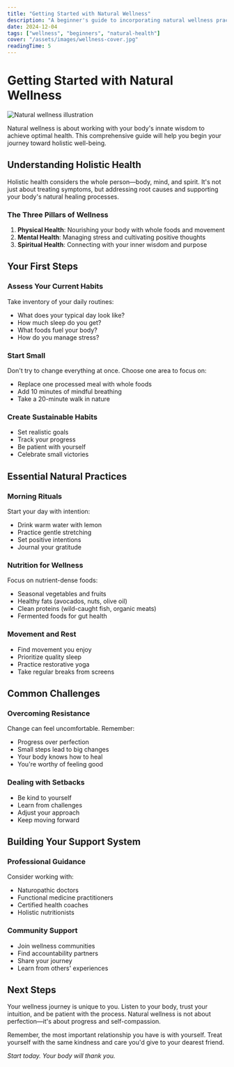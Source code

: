 ```yaml
---
title: "Getting Started with Natural Wellness"
description: "A beginner's guide to incorporating natural wellness practices into your daily life"
date: 2024-12-04
tags: ["wellness", "beginners", "natural-health"]
cover: "/assets/images/wellness-cover.jpg"
readingTime: 5
---
```



# Getting Started with Natural Wellness

<Image src={wellnessCover} alt="Natural wellness illustration" class="cover-image" />

Natural wellness is about working with your body's innate wisdom to achieve optimal health. This comprehensive guide will help you begin your journey toward holistic well-being.

## Understanding Holistic Health

Holistic health considers the whole person—body, mind, and spirit. It's not just about treating symptoms, but addressing root causes and supporting your body's natural healing processes.

### The Three Pillars of Wellness

1. **Physical Health**: Nourishing your body with whole foods and movement
2. **Mental Health**: Managing stress and cultivating positive thoughts
3. **Spiritual Health**: Connecting with your inner wisdom and purpose

## Your First Steps

### Assess Your Current Habits

Take inventory of your daily routines:
- What does your typical day look like?
- How much sleep do you get?
- What foods fuel your body?
- How do you manage stress?

### Start Small

Don't try to change everything at once. Choose one area to focus on:

- Replace one processed meal with whole foods
- Add 10 minutes of mindful breathing
- Take a 20-minute walk in nature

### Create Sustainable Habits

- Set realistic goals
- Track your progress
- Be patient with yourself
- Celebrate small victories

## Essential Natural Practices

### Morning Rituals

Start your day with intention:
- Drink warm water with lemon
- Practice gentle stretching
- Set positive intentions
- Journal your gratitude

### Nutrition for Wellness

Focus on nutrient-dense foods:
- Seasonal vegetables and fruits
- Healthy fats (avocados, nuts, olive oil)
- Clean proteins (wild-caught fish, organic meats)
- Fermented foods for gut health

### Movement and Rest

- Find movement you enjoy
- Prioritize quality sleep
- Practice restorative yoga
- Take regular breaks from screens

## Common Challenges

### Overcoming Resistance

Change can feel uncomfortable. Remember:
- Progress over perfection
- Small steps lead to big changes
- Your body knows how to heal
- You're worthy of feeling good

### Dealing with Setbacks

- Be kind to yourself
- Learn from challenges
- Adjust your approach
- Keep moving forward

## Building Your Support System

### Professional Guidance

Consider working with:
- Naturopathic doctors
- Functional medicine practitioners
- Certified health coaches
- Holistic nutritionists

### Community Support

- Join wellness communities
- Find accountability partners
- Share your journey
- Learn from others' experiences

## Next Steps

Your wellness journey is unique to you. Listen to your body, trust your intuition, and be patient with the process. Natural wellness is not about perfection—it's about progress and self-compassion.

Remember, the most important relationship you have is with yourself. Treat yourself with the same kindness and care you'd give to your dearest friend.

*Start today. Your body will thank you.*

